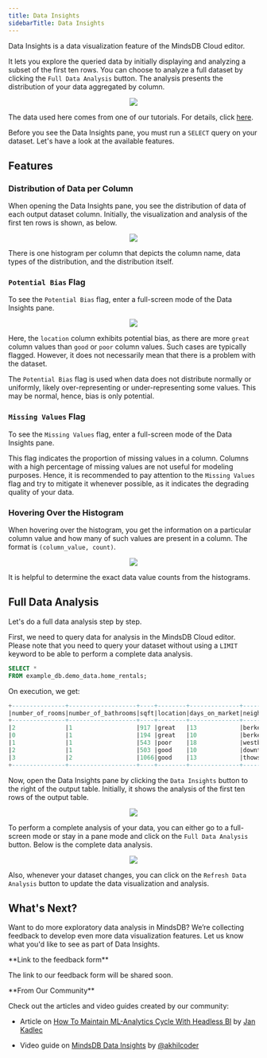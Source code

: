 ```yaml
---
title: Data Insights
sidebarTitle: Data Insights
---
```


Data Insights is a data visualization feature of the MindsDB Cloud editor.

It lets you explore the queried data by initially displaying and analyzing a
subset of the first ten rows. You can choose to analyze a full dataset by
clicking the `Full Data Analysis` button. The analysis presents the distribution
of your data aggregated by column.

<p align="center">
  <img src="/assets/sql/data-insights-1.png" />
</p>

The data used here comes from one of our tutorials. For details, click
[here](/sql/tutorials/home-rentals/).

Before you see the Data Insights pane, you must run a `SELECT` query on your
dataset. Let's have a look at the available features.

## Features

### Distribution of Data per Column

When opening the Data Insights pane, you see the distribution of data of each
output dataset column. Initially, the visualization and analysis of the first
ten rows is shown, as below.

<p align="center">
  <img src="/assets/sql/data-insights-2.png" />
</p>

There is one histogram per column that depicts the column name, data types of
the distribution, and the distribution itself.

### `Potential Bias` Flag

To see the `Potential Bias` flag, enter a full-screen mode of the Data Insights
pane.

<p align="center">
  <img src="/assets/sql/data-insights-3.png" />
</p>

Here, the `location` column exhibits potential bias, as there are more `great`
column values than `good` or `poor` column values. Such cases are typically
flagged. However, it does not necessarily mean that there is a problem with the
dataset.

The `Potential Bias` flag is used when data does not distribute normally or
uniformly, likely over-representing or under-representing some values. This may
be normal, hence, bias is only potential.

### `Missing Values` Flag

To see the `Missing Values` flag, enter a full-screen mode of the Data Insights
pane.

This flag indicates the proportion of missing values in a column. Columns with a
high percentage of missing values are not useful for modeling purposes. Hence,
it is recommended to pay attention to the `Missing Values` flag and try to
mitigate it whenever possible, as it indicates the degrading quality of your
data.

### Hovering Over the Histogram

When hovering over the histogram, you get the information on a particular column
value and how many of such values are present in a column. The format is
`(column_value, count)`.

<p align="center">
  <img src="/assets/sql/data-insights-6.png" />
</p>

It is helpful to determine the exact data value counts from the histograms.

## Full Data Analysis

Let's do a full data analysis step by step.

First, we need to query data for analysis in the MindsDB Cloud editor. Please
note that you need to query your dataset without using a `LIMIT` keyword to be
able to perform a complete data analysis.

```sql
SELECT *
FROM example_db.demo_data.home_rentals;
```

On execution, we get:

```sql
+---------------+-------------------+----+--------+--------------+--------------+------------+
|number_of_rooms|number_of_bathrooms|sqft|location|days_on_market|neighborhood  |rental_price|
+---------------+-------------------+----+--------+--------------+--------------+------------+
|2              |1                  |917 |great   |13            |berkeley_hills|3901        |
|0              |1                  |194 |great   |10            |berkeley_hills|2042        |
|1              |1                  |543 |poor    |18            |westbrae      |1871        |
|2              |1                  |503 |good    |10            |downtown      |3026        |
|3              |2                  |1066|good    |13            |thowsand_oaks |4774        |
+---------------+-------------------+----+--------+--------------+--------------+------------+
```

Now, open the Data Insights pane by clicking the `Data Insights` button to the
right of the output table. Initially, it shows the analysis of the first ten
rows of the output table.

<p align="center">
  <img src="/assets/sql/data-insights-4.png" />
</p>

To perform a complete analysis of your data, you can either go to a full-screen
mode or stay in a pane mode and click on the `Full Data Analysis` button. Below
is the complete data analysis.

<p align="center">
  <img src="/assets/sql/data-insights-5.png" />
</p>

Also, whenever your dataset changes, you can click on the
`Refresh Data Analysis` button to update the data visualization and analysis.

## What's Next?

Want to do more exploratory data analysis in MindsDB? We’re collecting feedback
to develop even more data visualization features. Let us know what you'd like to
see as part of Data Insights.

<Warning>
  **Link to the feedback form** 
  
  The link to our feedback form will be shared
  soon.

</Warning>
<Tip>
**From Our Community**

Check out the articles and video guides created by our community:

- Article on [How To Maintain ML-Analytics Cycle With Headless BI](https://medium.com/gooddata-developers/how-to-maintain-ml-analytics-cycle-with-headless-bi-815aceac5027?source=friends_link&sk=45f102ce4a54a6ae8c4dddc900aeebb9)
  by [Jan Kadlec](https://medium.com/@jkadlec)

- Video guide on [MindsDB Data Insights](https://youtu.be/4oGgocNLi1c) by
  [@akhilcoder](https://www.youtube.com/@akhilcoder)
</Tip>
